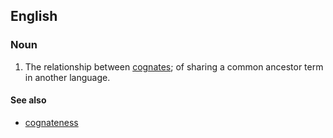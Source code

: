 ==English==

===Noun===
{{en-noun|cognacies}}

# {{rfquote-sense}} {{linguistics}} The relationship between [[cognate]]s; of sharing a common ancestor term in another language.

====See also====
* [[cognateness]]